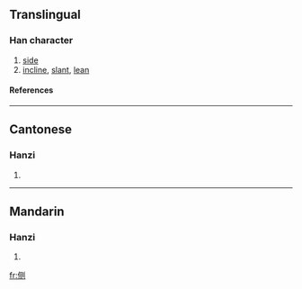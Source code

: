 {{see|側}}

==Translingual==
===Han character===
{{Han char|rn=9|rad=人|as=06|sn=8|four=|canj=人月人弓 (OBON)}}
# [[side]]
# [[incline]], [[slant]], [[lean]]
====References====
{{Han ref|kx=0102.291|hdz=10148.080|uh=4FA7|ud=20391}}
----
==Cantonese==
===Hanzi===
{{yue-hanzi|jyut=|y=jak1}}
# {{defn|Cantonese}}
----
==Mandarin==
===Hanzi===
{{cmn-hanzi|tra=側|pin=[[cè]] ([[ce4]]), [[zè]] ([[ze4]])|wg=ts'e<sup>4</sup>, tse<sup>4</sup>}}
# {{defn|Mandarin}}

[[fr:侧]]